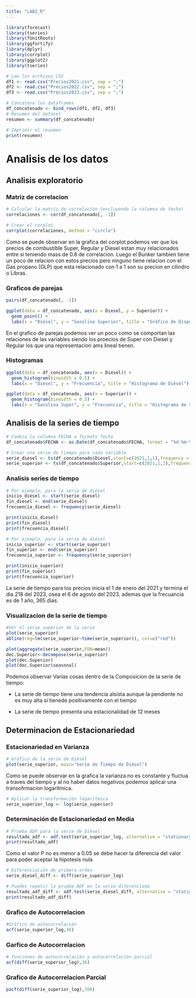 ---
title: "LAB2_R"
---

```{r echo=FALSE}
library(forecast)
library(tseries)
library(fUnitRoots)
library(ggfortify)
library(dplyr)
library(corrplot)
library(ggplot2)
library(tseries)
```

```{r}
# Lee los archivos CSV
df1 <- read.csv("Precios2021.csv", sep = ";")
df2 <- read.csv("Precios2022.csv", sep = ";")
df3 <- read.csv("Precios2023.csv", sep = ";")

# Concatena los dataframes
df_concatenado <- bind_rows(df1, df2, df3)
# Resumen del dataset
resumen <- summary(df_concatenado)

# Imprimir el resumen
print(resumen)
```

# Analisis de los datos

## Analisis exploratorio

### Matriz de correlacion

```{r}
# Calcular la matriz de correlación (excluyendo la columna de fecha)
correlaciones <- cor(df_concatenado[, -1])

# Crear el corplot
corrplot(correlaciones, method = "circle")
```

Como se puede observar en la grafica del corplot podemos ver que los precios de combustible Super, Regular y Diesel estan muy relacionados entre si teniendo mass de 0.8 de correlacion. Luego el Bunker tambien tiene un poco de relacion con estos precios pero ninguno tiene relacion con el Gas propano (GLP) que esta relacionado con 1 a 1 son su precion en cilindro o Libras.

### Graficos de parejas

```{r}

pairs(df_concatenado[, -1])

ggplot(data = df_concatenado, aes(x = Diesel, y = Superior)) +
  geom_point() +
  labs(x = "Diésel", y = "Gasolina Superior", title = "Gráfico de Dispersión entre Diésel y Gasolina Superior")
```

En el grafico de parejas podemos ver un poco como se comportan las relaciones de las variables siendo los proecios de Super con Diesel y Regular los que una representacion ams lineal tienen.

### Histogramas

```{r}
ggplot(data = df_concatenado, aes(x = Diesel)) +
  geom_histogram(binwidth = 0.5) +
  labs(x = "Diésel", y = "Frecuencia", title = "Histograma de Diésel")

ggplot(data = df_concatenado, aes(x = Superior)) +
  geom_histogram(binwidth = 0.5) +
  labs(x = "Gasolina Super", y = "Frecuencia", title = "Histograma de Super")

```

## Analisis de la series de tiempo

```{r}
# Cambia la columna FECHA a formato fecha
df_concatenado$FECHA <- as.Date(df_concatenado$FECHA, format = "%d-%m-%y")

```

```{r}
# Crear una serie de tiempo para cada variable
serie_diesel <- ts(df_concatenado$Diesel,start=c(2021,1,1),frequency = 365)
serie_superior <- ts(df_concatenado$Superior,start=c(2021,1,1),frequency = 365)

```

### Analisis series de tiempo

```{r}
# Por ejemplo, para la serie de diésel
inicio_diesel <- start(serie_diesel)
fin_diesel <- end(serie_diesel)
frecuencia_diesel <- frequency(serie_diesel)

print(inicio_diesel)
print(fin_diesel)
print(frecuencia_diesel)
```

```{r}

# Por ejemplo, para la serie de diésel
inicio_superior <- start(serie_superior)
fin_superior <- end(serie_superior)
frecuencia_superior <- frequency(serie_superior)

print(inicio_superior)
print(fin_superior)
print(frecuencia_superior)
```

La serie de tiempo para los precios inicia el 1 de enero del 2021 y termina el dia 218 del 2023, osea el 6 de agosto del 2023, ademas que la frecuancia es de 1 año, 365 dias.

### Visualizacion de la serie de tiempo

```{r}
#Ver el serie_superior de la serie
plot(serie_superior)
abline(reg=lm(serie_superior~time(serie_superior)), col=c("red"))

```

```{r}
plot(aggregate(serie_superior,FUN=mean))
dec.Superior<-decompose(serie_superior)
plot(dec.Superior)
plot(dec.Superior$seasonal)
```

Podemos observar Varias cosas dentro de la Composicion de la serie de tiempo:

-   La serie de tiempo tiene una tendencia alsista aunque la pendiente no es muy alta si tienede positivamente con el tiempo

-   La serie de tiempo presenta una estacionalidad de 12 meses

## Determinacion de Estacionariedad

### Estacionariedad en Varianza

```{r}
# Gráfico de la serie de Diésel
plot(serie_superior, main="Serie de Tiempo de Diésel")

```

Como se puede observar en la grafica la varianza no es constante y fluctua a traves del tiempo y al no haber datos negativos podemos aplicar una transofrmacion logaritmica.

```{r}
# Aplicar la transformación logarítmica
serie_superior_log <- log(serie_superior)

```

### **Determinación de Estacionariedad en Media**

```{r}
# Prueba ADF para la serie de Diésel
resultado_adf <- adf.test(serie_superior_log, alternative = "stationary")
print(resultado_adf)
```

Como el valor P no es menor a 0.05 se debe hacer la diferencia del valor para poder aceptar la hipotesis nula

```{r}
# Diferenciación de primera orden
serie_diesel_diff <- diff(serie_superior_log)

# Puedes repetir la prueba ADF en la serie diferenciada
resultado_adf_diff <- adf.test(serie_diesel_diff, alternative = "stationary")
print(resultado_adf_diff)
```

### Grafico de Autocorrelacion

```{r}
#Gráfico de autocorrelación
acf(serie_superior_log,36)


```

### Garfico de Autocorrelacion

```{r}
# funciones de autocorrelación y autocorrelación parcial
acf(diff(serie_superior_log),36)

```

### Grafico de Autocorrelacion Parcial

```{r}
pacf(diff(serie_superior_log),760)
```
